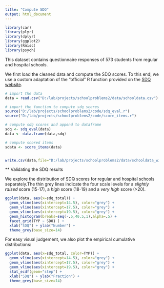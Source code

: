 ```yaml
---
title: "Compute SDQ"
output: html_document
---
```


```r
library(car)
library(plyr)
library(dplyr)
library(ggplot2)
library(Rmisc)
library(psych)


```

This dataset contains questionnaire responses of 573 students from regular and hospital schools. 

We first load the cleaned data and compute the SDQ scores. To this end, we use a custom adaptation of the "official" R function provided on the [SDQ website](http://www.sdqinfo.com/c9.html).

```r
# import the data
data = read.csv("D:/lab/projects/schoolproblems2/data/schooldata.csv")

# import the function to compute sdq scores
source("D:/lab/projects/schoolproblems2/code/sdq_eval.r")
source("D:/lab/projects/schoolproblems2/code/score_items.r")

# compute sdq scores and append to dataframe
sdq <- sdq_eval(data)
data <- data.frame(data,sdq)

# compute scored items
sdata <- score_items(data)


write.csv(data,file="D:/lab/projects/schoolproblems2/data/schooldata_withsdq.csv", na=" ", eol = "\r\n")


```

** Validating the SDQ results

We explore the distribution of SDQ scores for regular and hospital schools separately.The thin grey lines indicate the four scale levels for a *slightly raised* score (15-17), a *high* score (18-19) and a *very high* score (>20).

```r
ggplot(data, aes(x=sdq_total)) +
  geom_vline(aes(xintercept=14.5), color="grey") + 
  geom_vline(aes(xintercept=17.5), color="grey") + 
  geom_vline(aes(xintercept=19.5), color="grey") + 
  geom_histogram(breaks=seq(-.5,40.5,1),alpha=.5) +    
  facet_grid(TYP ~ SD01 ) +   
  xlab("SDQ") + ylab("Number") + 
  theme_grey(base_size=14)  
```

For easy visual judgement, we also plot the empirical cumulative distributions:

```r
ggplot(data, aes(x=sdq_total, color=TYP)) +
  geom_vline(aes(xintercept=14.5), color="grey") + 
  geom_vline(aes(xintercept=17.5), color="grey") + 
  geom_vline(aes(xintercept=19.5), color="grey") + 
  stat_ecdf(geom="step") +
  xlab("SDQ") + ylab("Fraction") + 
  theme_grey(base_size=14)  
```

